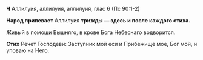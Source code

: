 **Ч** Аллилуия, аллилуия, аллилуия, глас 6 (Пс 90:1-2)

**Народ припевает** Аллилуия **трижды — здесь и после каждого стиха.**

Живый в помощи Вышняго, в крове Бога Небеснаго водворится.

**Стих** Речет Господеви: Заступник мой еси и Прибежище мое, Бог мой, и уповаю на Него.
